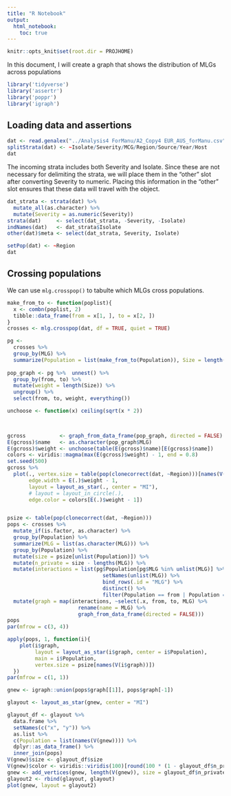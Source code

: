 ```yaml
---
title: "R Notebook"
output: 
  html_notebook:
    toc: true
---
```


```r
knitr::opts_knit$set(root.dir = PROJHOME)
```

In this document, I will create a graph that shows the distribution of MLGs
across populations

```r
library('tidyverse')
library('assertr')
library('poppr')
library('igraph')
```

## Loading data and assertions





```r
dat <- read.genalex("../Analysis4 ForManu/A2_Copy4 EUR_AUS_forManu.csv", ploidy = 1)
splitStrata(dat) <- ~Isolate/Severity/MCG/Region/Source/Year/Host
dat
```

The incoming strata includes both Severity and Isolate. Since these are not
necessary for delimiting the strata, we will place them in the "other" slot
after converting Severity to numeric. Placing this information in the "other"
slot ensures that these data will travel with the object.

```r
dat_strata <- strata(dat) %>%
  mutate_all(as.character) %>%
  mutate(Severity = as.numeric(Severity))
strata(dat)     <- select(dat_strata, -Severity, -Isolate)
indNames(dat)   <- dat_strata$Isolate
other(dat)$meta <- select(dat_strata, Severity, Isolate)
```

```r
setPop(dat) <- ~Region
dat
```

## Crossing populations


We can use `mlg.crosspop()` to tabulte which MLGs cross populations.

```r
make_from_to <- function(poplist){
  x <- combn(poplist, 2)
  tibble::data_frame(from = x[1, ], to = x[2, ])
}
crosses <- mlg.crosspop(dat, df = TRUE, quiet = TRUE)

pg <- 
  crosses %>%
  group_by(MLG) %>% 
  summarize(Population = list(make_from_to(Population)), Size = length(Count))
  
pop_graph <- pg %>%  unnest() %>%
  group_by(from, to) %>%
  mutate(weight = length(Size)) %>%
  ungroup() %>%
  select(from, to, weight, everything())

unchoose <- function(x) ceiling(sqrt(x * 2))


  
gcross           <- graph_from_data_frame(pop_graph, directed = FALSE)
E(gcross)$name   <- as.character(pop_graph$MLG)
E(gcross)$weight <- unchoose(table(E(gcross)$name)[E(gcross)$name])
colors <- viridis::magma(max(E(gcross)$weight) - 1, end = 0.8)
set.seed(500)
gcross %>%
  plot(., vertex.size = table(pop(clonecorrect(dat, ~Region)))[names(V(gcross))],
       edge.width = E(.)$weight - 1,
       layout = layout_as_star(., center = "MI"),
       # layout = layout_in_circle(.),
       edge.color = colors[E(.)$weight - 1])



```



```r
psize <- table(pop(clonecorrect(dat, ~Region)))
pops <- crosses %>%
  mutate_if(is.factor, as.character) %>%
  group_by(Population) %>%
  summarize(MLG = list(as.character(MLG))) %>%
  group_by(Population) %>%
  mutate(size = psize[unlist(Population)]) %>%
  mutate(n_private = size - lengths(MLG)) %>%
  mutate(interactions = list(pg$Population[pg$MLG %in% unlist(MLG)] %>% 
                               setNames(unlist(MLG)) %>% 
                               bind_rows(.id = "MLG") %>% 
                               distinct() %>%
                               filter(Population == from | Population == to))) %>%
  mutate(graph = map(interactions, ~select(.x, from, to, MLG) %>% 
                       rename(name = MLG) %>% 
                       graph_from_data_frame(directed = FALSE)))
pops
par(mfrow = c(3, 4))

apply(pops, 1, function(i){
    plot(i$graph, 
         layout = layout_as_star(i$graph, center = i$Population), 
         main = i$Population, 
         vertex.size = psize[names(V(i$graph))])
  })
par(mfrow = c(1, 1))

gnew <- igraph::union(pops$graph[[1]], pops$graph[-1])

glayout <- layout_as_star(gnew, center = "MI")

glayout_df <- glayout %>% 
  data.frame %>% 
  setNames(c("x", "y")) %>% 
  as.list %>% 
  c(Population = list(names(V(gnew)))) %>% 
  dplyr::as_data_frame() %>%
  inner_join(pops)
V(gnew)$size <- glayout_df$size
V(gnew)$color <- viridis::viridis(100)[round(100 * (1 - glayout_df$n_private/glayout_df$size))]
gnew <- add_vertices(gnew, length(V(gnew)), size = glayout_df$n_private, color = "grey90")
glayout2 <- rbind(glayout, glayout)
plot(gnew, layout = glayout2)

```

